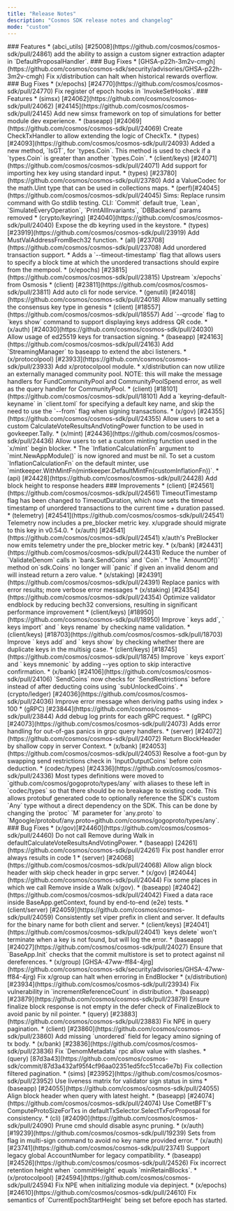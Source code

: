 ```yaml
---
title: "Release Notes"
description: "Cosmos SDK release notes and changelog"
mode: "custom"
---
```


<Update version="0.53.4" date="2025-07-25">
  ### Features
  * (abci_utils) [#25008](https://github.com/cosmos/cosmos-sdk/pull/24861) add the ability to assign a custom signer extraction adapter in `DefaultProposalHandler`.
</Update>

<Update version="0.53.3" date="2025-07-08">
  ### Bug Fixes
  * [GHSA-p22h-3m2v-cmgh](https://github.com/cosmos/cosmos-sdk/security/advisories/GHSA-p22h-3m2v-cmgh) Fix x/distribution can halt when historical rewards overflow.
</Update>

<Update version="0.53.2" date="2025-06-02">
  ### Bug Fixes
  * (x/epochs) [#24770](https://github.com/cosmos/cosmos-sdk/pull/24770) Fix register of epoch hooks in `InvokeSetHooks`.
</Update>

<Update version="0.53.0" date="2025-04-29">
  ### Features
  * (simsx) [#24062](https://github.com/cosmos/cosmos-sdk/pull/24062) [#24145](https://github.com/cosmos/cosmos-sdk/pull/24145) Add new simsx framework on top of simulations for better module dev experience.
  * (baseapp) [#24069](https://github.com/cosmos/cosmos-sdk/pull/24069) Create CheckTxHandler to allow extending the logic of CheckTx.
  * (types) [#24093](https://github.com/cosmos/cosmos-sdk/pull/24093) Added a new method, `IsGT`, for `types.Coin`. This method is used to check if a `types.Coin` is greater than another `types.Coin`.
  * (client/keys) [#24071](https://github.com/cosmos/cosmos-sdk/pull/24071) Add support for importing hex key using standard input.
  * (types) [#23780](https://github.com/cosmos/cosmos-sdk/pull/23780) Add a ValueCodec for the math.Uint type that can be used in collections maps.
  * (perf)[#24045](https://github.com/cosmos/cosmos-sdk/pull/24045) Sims: Replace runsim command with Go stdlib testing. CLI: `Commit` default true, `Lean`, `SimulateEveryOperation`, `PrintAllInvariants`, `DBBackend` params removed
  * (crypto/keyring) [#24040](https://github.com/cosmos/cosmos-sdk/pull/24040) Expose the db keyring used in the keystore.
  * (types) [#23919](https://github.com/cosmos/cosmos-sdk/pull/23919) Add MustValAddressFromBech32 function.
  * (all) [#23708](https://github.com/cosmos/cosmos-sdk/pull/23708) Add unordered transaction support.
  * Adds a `--timeout-timestamp` flag that allows users to specify a block time at which the unordered transactions should expire from the mempool.
  * (x/epochs) [#23815](https://github.com/cosmos/cosmos-sdk/pull/23815) Upstream `x/epochs` from Osmosis
  * (client) [#23811](https://github.com/cosmos/cosmos-sdk/pull/23811) Add auto cli for node service.
  * (genutil) [#24018](https://github.com/cosmos/cosmos-sdk/pull/24018) Allow manually setting the consensus key type in genesis
  * (client) [#18557](https://github.com/cosmos/cosmos-sdk/pull/18557) Add `--qrcode` flag to `keys show` command to support displaying keys address QR code.
  * (x/auth) [#24030](https://github.com/cosmos/cosmos-sdk/pull/24030) Allow usage of ed25519 keys for transaction signing.
  * (baseapp) [#24163](https://github.com/cosmos/cosmos-sdk/pull/24163) Add `StreamingManager` to baseapp to extend the abci listeners.
  * (x/protocolpool) [#23933](https://github.com/cosmos/cosmos-sdk/pull/23933) Add x/protocolpool module.
  * x/distribution can now utilize an externally managed community pool. NOTE: this will make the message handlers for FundCommunityPool and CommunityPoolSpend error, as well as the query handler for CommunityPool.
  * (client) [#18101](https://github.com/cosmos/cosmos-sdk/pull/18101) Add a `keyring-default-keyname` in `client.toml` for specifying a default key name, and skip the need to use the `--from` flag when signing transactions.
  * (x/gov) [#24355](https://github.com/cosmos/cosmos-sdk/pull/24355) Allow users to set a custom CalculateVoteResultsAndVotingPower function to be used in govkeeper.Tally.
  * (x/mint) [#24436](https://github.com/cosmos/cosmos-sdk/pull/24436) Allow users to set a custom minting function used in the `x/mint` begin blocker.
  * The `InflationCalculationFn` argument to `mint.NewAppModule()` is now ignored and must be nil.  To set a custom `InflationCalculationFn` on the default minter, use `mintkeeper.WithMintFn(mintkeeper.DefaultMintFn(customInflationFn))`.
  * (api) [#24428](https://github.com/cosmos/cosmos-sdk/pull/24428) Add block height to response headers
  ### Improvements
  * (client) [#24561](https://github.com/cosmos/cosmos-sdk/pull/24561) TimeoutTimestamp flag has been changed to TimeoutDuration, which now sets the timeout timestamp of unordered transactions to the current time + duration passed.
  * (telemetry) [#24541](https://github.com/cosmos/cosmos-sdk/pull/24541) Telemetry now includes a pre_blocker metric key. x/upgrade should migrate to this key in v0.54.0.
  * (x/auth) [#24541](https://github.com/cosmos/cosmos-sdk/pull/24541) x/auth's PreBlocker now emits telemetry under the pre_blocker metric key.
  * (x/bank) [#24431](https://github.com/cosmos/cosmos-sdk/pull/24431) Reduce the number of `ValidateDenom` calls in `bank.SendCoins` and `Coin`.
  * The `AmountOf()` method on`sdk.Coins` no longer will `panic` if given an invalid denom and will instead return a zero value.
  * (x/staking) [#24391](https://github.com/cosmos/cosmos-sdk/pull/24391) Replace panics with error results; more verbose error messages
  * (x/staking) [#24354](https://github.com/cosmos/cosmos-sdk/pull/24354) Optimize validator endblock by reducing bech32 conversions, resulting in significant performance improvement
  * (client/keys) [#18950](https://github.com/cosmos/cosmos-sdk/pull/18950) Improve `<appd> keys add`, `<appd> keys import` and `<appd> keys rename` by checking name validation.
  * (client/keys) [#18703](https://github.com/cosmos/cosmos-sdk/pull/18703) Improve `<appd> keys add` and `<appd> keys show` by checking whether there are duplicate keys in the multisig case.
  * (client/keys) [#18745](https://github.com/cosmos/cosmos-sdk/pull/18745) Improve `<appd> keys export` and `<appd> keys mnemonic` by adding --yes option to skip interactive confirmation.
  * (x/bank) [#24106](https://github.com/cosmos/cosmos-sdk/pull/24106) `SendCoins` now checks for `SendRestrictions` before instead of after deducting coins using `subUnlockedCoins`.
  * (crypto/ledger) [#24036](https://github.com/cosmos/cosmos-sdk/pull/24036) Improve error message when deriving paths using index > 100
  * (gRPC) [#23844](https://github.com/cosmos/cosmos-sdk/pull/23844) Add debug log prints for each gRPC request.
  * (gRPC) [#24073](https://github.com/cosmos/cosmos-sdk/pull/24073) Adds error handling for out-of-gas panics in grpc query handlers.
  * (server) [#24072](https://github.com/cosmos/cosmos-sdk/pull/24072) Return BlockHeader by shallow copy in server Context.
  * (x/bank) [#24053](https://github.com/cosmos/cosmos-sdk/pull/24053) Resolve a foot-gun by swapping send restrictions check in `InputOutputCoins` before coin deduction.
  * (codec/types) [#24336](https://github.com/cosmos/cosmos-sdk/pull/24336) Most types definitions were moved to `github.com/cosmos/gogoproto/types/any` with aliases to these left in `codec/types` so that there should be no breakage to existing code. This allows protobuf generated code to optionally reference the SDK's custom `Any` type without a direct dependency on the SDK. This can be done by changing the `protoc` `M` parameter for `any.proto` to `Mgoogle/protobuf/any.proto=github.com/cosmos/gogoproto/types/any`.
  ### Bug Fixes
  * (x/gov)[#24460](https://github.com/cosmos/cosmos-sdk/pull/24460) Do not call Remove during Walk in defaultCalculateVoteResultsAndVotingPower.
  * (baseapp) [24261](https://github.com/cosmos/cosmos-sdk/pull/24261) Fix post handler error always results in code 1
  * (server) [#24068](https://github.com/cosmos/cosmos-sdk/pull/24068) Allow align block header with skip check header in grpc server.
  * (x/gov) [#24044](https://github.com/cosmos/cosmos-sdk/pull/24044) Fix some places in which we call Remove inside a Walk (x/gov).
  * (baseapp) [#24042](https://github.com/cosmos/cosmos-sdk/pull/24042) Fixed a data race inside BaseApp.getContext, found by end-to-end (e2e) tests.
  * (client/server) [#24059](https://github.com/cosmos/cosmos-sdk/pull/24059) Consistently set viper prefix in client and server. It defaults for the binary name for both client and server.
  * (client/keys) [#24041](https://github.com/cosmos/cosmos-sdk/pull/24041) `keys delete` won't terminate when a key is not found, but will log the error.
  * (baseapp) [#24027](https://github.com/cosmos/cosmos-sdk/pull/24027) Ensure that `BaseApp.Init` checks that the commit multistore is set to protect against nil dereferences.
  * (x/group) [GHSA-47ww-ff84-4jrg](https://github.com/cosmos/cosmos-sdk/security/advisories/GHSA-47ww-ff84-4jrg) Fix x/group can halt when erroring in EndBlocker
  * (x/distribution) [#23934](https://github.com/cosmos/cosmos-sdk/pull/23934) Fix vulnerability in `incrementReferenceCount` in distribution.
  * (baseapp) [#23879](https://github.com/cosmos/cosmos-sdk/pull/23879) Ensure finalize block response is not empty in the defer check of FinalizeBlock to avoid panic by nil pointer.
  * (query) [#23883](https://github.com/cosmos/cosmos-sdk/pull/23883) Fix NPE in query pagination.
  * (client) [#23860](https://github.com/cosmos/cosmos-sdk/pull/23860) Add missing `unordered` field for legacy amino signing of tx body.
  * (x/bank) [#23836](https://github.com/cosmos/cosmos-sdk/pull/23836) Fix `DenomMetadata` rpc allow value with slashes.
  * (query) [87d3a43](https://github.com/cosmos/cosmos-sdk/commit/87d3a432af95f4cf96aa02351ed5fcc51cca6e7b) Fix collection filtered pagination.
  * (sims) [#23952](https://github.com/cosmos/cosmos-sdk/pull/23952) Use liveness matrix for validator sign status in sims
  * (baseapp) [#24055](https://github.com/cosmos/cosmos-sdk/pull/24055) Align block header when query with latest height.
  * (baseapp) [#24074](https://github.com/cosmos/cosmos-sdk/pull/24074) Use CometBFT's ComputeProtoSizeForTxs in defaultTxSelector.SelectTxForProposal for consistency.
  * (cli) [#24090](https://github.com/cosmos/cosmos-sdk/pull/24090) Prune cmd should disable async pruning.
  * (x/auth) [#19239](https://github.com/cosmos/cosmos-sdk/pull/19239) Sets from flag in multi-sign command to avoid no key name provided error.
  * (x/auth) [#23741](https://github.com/cosmos/cosmos-sdk/pull/23741) Support legacy global AccountNumber for legacy compatibility.
  * (baseapp) [#24526](https://github.com/cosmos/cosmos-sdk/pull/24526) Fix incorrect retention height when `commitHeight` equals `minRetainBlocks`.
  * (x/protocolpool) [#24594](https://github.com/cosmos/cosmos-sdk/pull/24594) Fix NPE when initializing module via depinject.
  * (x/epochs) [#24610](https://github.com/cosmos/cosmos-sdk/pull/24610) Fix semantics of `CurrentEpochStartHeight` being set before epoch has started.
</Update>